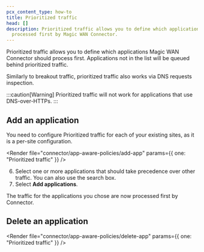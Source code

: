 ```yaml
---
pcx_content_type: how-to
title: Prioritized traffic
head: []
description: Prioritized traffic allows you to define which applications are
  processed first by Magic WAN Connector.
---
```



Prioritized traffic allows you to define which applications Magic WAN Connector should process first. Applications not in the list will be queued behind prioritized traffic.

Similarly to breakout traffic, prioritized traffic also works via DNS requests inspection.

:::caution[Warning]
Prioritized traffic will not work for applications that use DNS-over-HTTPs.
:::

## Add an application

You need to configure Prioritized traffic for each of your existing sites, as it is a per-site configuration.

<Render
	file="connector/app-aware-policies/add-app"
	params={{ one: "Prioritized traffic" }}
/>

6. Select one or more applications that should take precedence over other traffic. You can also use the search box.
7. Select **Add applications**.

The traffic for the applications you chose are now processed first by Connector.

## Delete an application

<Render
	file="connector/app-aware-policies/delete-app"
	params={{ one: "Prioritized traffic" }}
/>
